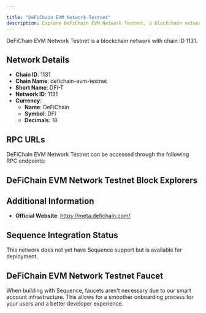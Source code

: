 ```yaml
---

title: "DeFiChain EVM Network Testnet"
description: Explore DeFiChain EVM Network Testnet, a blockchain network with chain ID 1131. Learn about its native currency, DeFiChain, and how to interact with the network.
---
```




DeFiChain EVM Network Testnet is a blockchain network with chain ID 1131.

## Network Details

- **Chain ID**: 1131
- **Chain Name**: defichain-evm-testnet
- **Short Name**: DFI-T
- **Network ID**: 1131
- **Currency**: 
  - **Name**: DeFiChain
  - **Symbol**: DFI
  - **Decimals**: 18

## RPC URLs

DeFiChain EVM Network Testnet can be accessed through the following RPC endpoints:



## DeFiChain EVM Network Testnet Block Explorers



## Additional Information

- **Official Website**: https://meta.defichain.com/

## Sequence Integration Status

This network does not yet have Sequence support but is available for deployment.

## DeFiChain EVM Network Testnet Faucet

When building with Sequence, faucets aren't necessary due to our smart account infrastructure. This allows for a smoother onboarding process for your users and a better developer experience.
